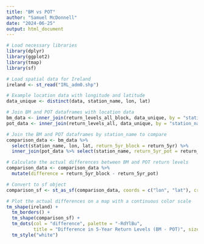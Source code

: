 ---
title: "BM vs POT"
author: "Samuel McDonnell"
date: "2024-06-25"
output: html_document
---

```{r}
# Load necessary libraries
library(dplyr)
library(ggplot2)
library(tmap)
library(sf)

# Load spatial data for Ireland
ireland <- st_read("IRL_adm0.shp")

# Example location data with longitude and latitude
data_unique <- distinct(data, station_name, lon, lat)

# Join BM and POT dataframes with location data
bm_data <- inner_join(return_levels_all_block, data_unique, by = "station_name")
pot_data <- inner_join(return_levels_all, data_unique, by = "station_name")

# Join the BM and POT dataframes by station_name to compare
comparison_data <- bm_data %>%
  select(station_name, lon, lat, return_5yr_block = return_5yr) %>%
  inner_join(pot_data %>% select(station_name, return_5yr_pot = return_5yr), by = "station_name")

# Calculate the actual differences between BM and POT return levels
comparison_data <- comparison_data %>%
  mutate(difference = return_5yr_block - return_5yr_pot)

# Convert to sf object
comparison_sf <- st_as_sf(comparison_data, coords = c("lon", "lat"), crs = 4326)

# Plot the actual differences on a map with a continuous color scale
tm_shape(ireland) +
  tm_borders() +
  tm_shape(comparison_sf) +
  tm_dots(col = "difference", palette = "-RdYlBu", 
          title = "Difference in 5-Year Return Levels (BM - POT)", size = 1, alpha = 0.9) +
  tm_style("white")

```

